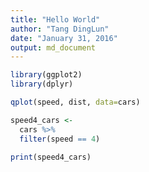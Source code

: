 ```yaml
---
title: "Hello World"
author: "Tang DingLun"
date: "January 31, 2016"
output: md_document
---
```


```r
library(ggplot2)
library(dplyr)
```

```r
qplot(speed, dist, data=cars)
```

```r
speed4_cars <-
  cars %>%
  filter(speed == 4)

print(speed4_cars)
```


